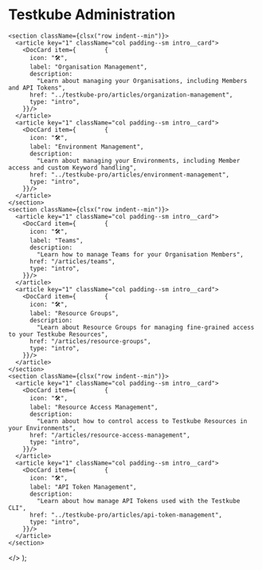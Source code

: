 
# Testkube Administration

    <section className={clsx("row indent--min")}>
      <article key="1" className="col padding--sm intro__card">
        <DocCard item={        {
          icon: "🛠",
          label: "Organisation Management",
          description:
            "Learn about managing your Organisations, including Members and API Tokens",
          href: "../testkube-pro/articles/organization-management",
          type: "intro",
        }}/>
      </article>
      <article key="1" className="col padding--sm intro__card">
        <DocCard item={        {
          icon: "🛠",
          label: "Environment Management",
          description:
            "Learn about managing your Environments, including Member access and custom Keyword handling",
          href: "../testkube-pro/articles/environment-management",
          type: "intro",
        }}/>
      </article>
    </section>
    <section className={clsx("row indent--min")}>
      <article key="1" className="col padding--sm intro__card">
        <DocCard item={        {
          icon: "🛠",
          label: "Teams",
          description:
            "Learn how to manage Teams for your Organisation Members",
          href: "/articles/teams",
          type: "intro",
        }}/>
      </article>
      <article key="1" className="col padding--sm intro__card">
        <DocCard item={        {
          icon: "🛠",
          label: "Resource Groups",
          description:
            "Learn about Resource Groups for managing fine-grained access to your Testkube Resources",
          href: "/articles/resource-groups",
          type: "intro",
        }}/>
      </article>
    </section>
    <section className={clsx("row indent--min")}>
      <article key="1" className="col padding--sm intro__card">
        <DocCard item={        {
          icon: "🛠",
          label: "Resource Access Management",
          description:
            "Learn about how to control access to Testkube Resources in your Environments",
          href: "/articles/resource-access-management",
          type: "intro",
        }}/>
      </article>
      <article key="1" className="col padding--sm intro__card">
        <DocCard item={        {
          icon: "🛠",
          label: "API Token Management",
          description:
            "Learn about how manage API Tokens used with the Testkube CLI",
          href: "../testkube-pro/articles/api-token-management",
          type: "intro",
        }}/>
      </article>
    </section>
  </>
);

<DocCardList/>

